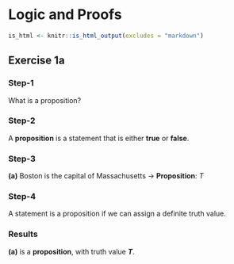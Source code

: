 # Logic and Proofs

```r
is_html <- knitr::is_html_output(excludes = "markdown")
```

## Exercise 1a {.tabset .tabset-fade}

### Step-1
What is a proposition?

### Step-2
A **proposition** is a statement that is either **true** or **false**.

### Step-3
**(a)** Boston is the capital of Massachusetts → **Proposition**: $T$

### Step-4
A statement is a proposition if we can assign a definite truth value.

### Results
**(a)** is a **proposition**, with truth value **$T$**.
